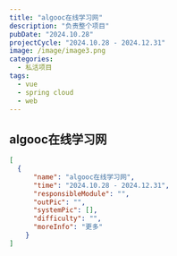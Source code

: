 ```yaml
---
title: "algooc在线学习网"
description: "负责整个项目"
pubDate: "2024.10.28"
projectCycle: "2024.10.28 - 2024.12.31"
image: /image/image3.png
categories:
  - 私活项目
tags:
  - vue
  - spring cloud
  - web
---
```


## algooc在线学习网

```json
[
  {
      "name": "algooc在线学习网",
      "time": "2024.10.28 - 2024.12.31",
      "responsibleModule": "",
      "outPic": "",
      "systemPic": [],
      "difficulty": "",
      "moreInfo": "更多"
    }
]
```
